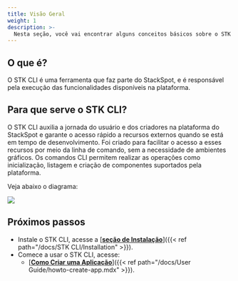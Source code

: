 ```yaml
---
title: Visão Geral
weight: 1
description: >-
  Nesta seção, você vai encontrar alguns conceitos básicos sobre o STK CLI.
---
```


## **O que é?**

O STK CLI é uma ferramenta que faz parte do StackSpot, e é responsável pela execução das funcionalidades disponíveis na plataforma.

## **Para que serve o STK CLI?**

O STK CLI auxilia a jornada do usuário e dos criadores na plataforma do StackSpot e garante o acesso rápido a recursos externos quando se está em tempo de desenvolvimento. 
Foi criado para facilitar o acesso a esses recursos por meio da linha de comando, sem a necessidade de ambientes gráficos. Os comandos CLI permitem realizar as operações como inicialização, listagem e criação de componentes suportados pela plataforma.


Veja abaixo o diagrama: 

![](/v3.6.0/stkgifs/diagram.png)



## **Próximos passos**
- Instale o STK CLI, acesse a [<ins>**seção de Instalação**</ins>]({{< ref path="/docs/STK CLI/Installation" >}}).
- Comece a usar o STK CLI, acesse: 
  - [<ins>**Como Criar uma Aplicação**</ins>]({{< ref path="/docs/User Guide/howto-create-app.mdx" >}}).